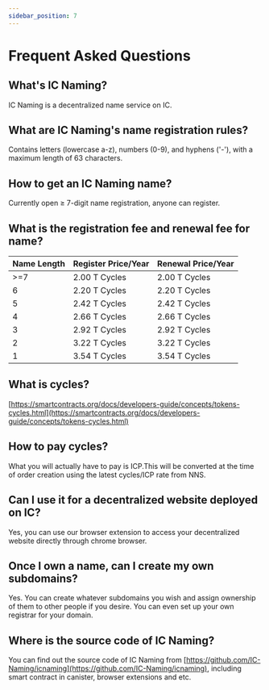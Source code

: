 ```yaml
---
sidebar_position: 7
---
```


# Frequent Asked Questions

## What's IC Naming?

IC Naming is a decentralized name service on IC.

## What are IC Naming's name registration rules?

Contains letters (lowercase a-z), numbers (0-9), and hyphens ('-'), with a maximum length of 63 characters.

## How to get an IC Naming name?

Currently open ≥ 7-digit name registration, anyone can register.

## What is the registration fee and renewal fee for name?

|  Name Length   | Register Price/Year  |  Renewal Price/Year  |
|  ----          |      ----            |         ----         |
| >=7     | 2.00 T Cycles | 2.00 T Cycles |
| 6     | 2.20 T Cycles |  2.20 T Cycles |
| 5     | 2.42 T Cycles |  2.42 T Cycles |
| 4     | 2.66 T Cycles |  2.66 T Cycles |
| 3     | 2.92 T Cycles |  2.92 T Cycles |
| 2     | 3.22 T Cycles |  3.22 T Cycles |
| 1     | 3.54 T Cycles |  3.54 T Cycles |

## What is cycles?

[https://smartcontracts.org/docs/developers-guide/concepts/tokens-cycles.html](https://smartcontracts.org/docs/developers-guide/concepts/tokens-cycles.html)

## How to pay cycles?

What you will actually have to pay is ICP.This will be converted at the time of order creation using the latest cycles/ICP rate from NNS. 

## Can I use it for a decentralized website deployed on IC?

Yes, you can use our browser extension to access your decentralized website directly through chrome browser.

## Once I own a name, can I create my own subdomains?

Yes. You can create whatever subdomains you wish and assign ownership of them to other people if you desire. You can even set up your own registrar for your domain.

## Where is the source code of IC Naming?

You can find out the source code of IC Naming from [https://github.com/IC-Naming/icnaming](https://github.com/IC-Naming/icnaming), including smart contract in canister, browser extensions and etc.
